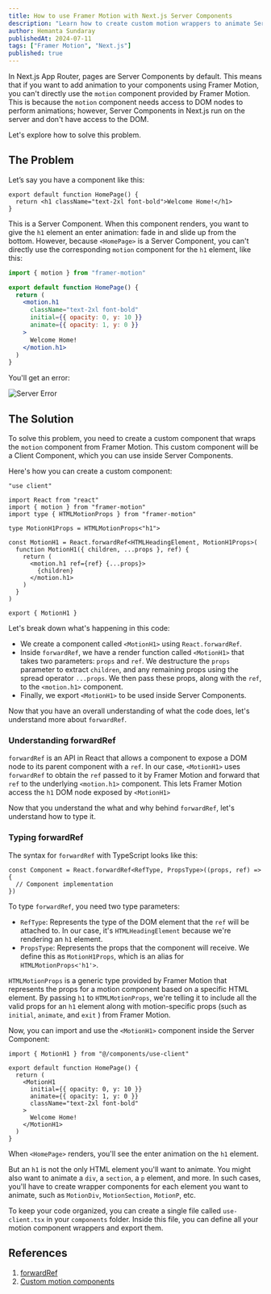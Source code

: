 ```yaml
---
title: How to use Framer Motion with Next.js Server Components
description: "Learn how to create custom motion wrappers to animate Server Components."
author: Hemanta Sundaray
publishedAt: 2024-07-11
tags: ["Framer Motion", "Next.js"]
published: true
---
```



<BlogPostLayout frontmatter={frontmatter}>

In Next.js App Router, pages are Server Components by default.
This means that if you want to add animation to your components using Framer Motion, you can't directly use the `motion` component provided by Framer Motion.
This is because the `motion` component needs access to DOM nodes to perform animations; however, Server Components in Next.js run on the server and don't have access to the DOM.

Let's explore how to solve this problem.

## The Problem

Let’s say you have a component like this:

```tsx
export default function HomePage() {
  return <h1 className="text-2xl font-bold">Welcome Home!</h1>
}
```

This is a Server Component. When this component renders, you want to give the `h1` element an enter animation: fade in and slide up from the bottom. However, because `<HomePage>` is a Server Component, you can't directly use the corresponding `motion` component for the `h1` element, like this:

```jsx
import { motion } from "framer-motion"

export default function HomePage() {
  return (
    <motion.h1
      className="text-2xl font-bold"
      initial={{ opacity: 0, y: 10 }}
      animate={{ opacity: 1, y: 0 }}
    >
      Welcome Home!
    </motion.h1>
  )
}
```

You'll get an error:

![Server Error](/images/blog/motion-component-error.jpg)

## The Solution

To solve this problem, you need to create a custom component that wraps the `motion` component from Framer Motion. This custom component will be a Client Component, which you can use inside Server Components.

Here's how you can create a custom component:

```tsx title="@/components/use-client.tsx"
"use client"

import React from "react"
import { motion } from "framer-motion"
import type { HTMLMotionProps } from "framer-motion"

type MotionH1Props = HTMLMotionProps<"h1">

const MotionH1 = React.forwardRef<HTMLHeadingElement, MotionH1Props>(
  function MotionH1({ children, ...props }, ref) {
    return (
      <motion.h1 ref={ref} {...props}>
        {children}
      </motion.h1>
    )
  }
)

export { MotionH1 }
```

Let's break down what's happening in this code:

- We create a component called `<MotionH1>` using `React.forwardRef`.
- Inside `forwardRef`, we have a render function called `<MotionH1>` that takes two parameters: `props` and `ref`. We destructure the `props` parameter to extract `children`, and any remaining props using the spread operator `...props`. We then pass these props, along with the `ref`, to the `<motion.h1>` component.
- Finally, we export `<MotionH1>` to be used inside Server Components.

Now that you have an overall understanding of what the code does, let's understand more about `forwardRef`.

### Understanding forwardRef

`forwardRef` is an API in React that allows a component to expose a DOM node to its parent component with a `ref`.
In our case, `<MotionH1>` uses `forwardRef` to obtain the `ref` passed to it by Framer Motion and forward that `ref` to the underlying `<motion.h1>` component. This lets Framer Motion access the `h1` DOM node exposed by `<MotionH1>`

Now that you understand the what and why behind `forwardRef`, let's understand how to type it.

### Typing forwardRef

The syntax for `forwardRef` with TypeScript looks like this:

```tsx
const Component = React.forwardRef<RefType, PropsType>((props, ref) => {
  // Component implementation
})
```

To type `forwardRef`, you need two type parameters:

- `RefType`: Represents the type of the DOM element that the `ref` will be attached to. In our case, it's `HTMLHeadingElement` because we're rendering an `h1` element.
- `PropsType`: Represents the props that the component will receive. We define this as `MotionH1Props`, which is an alias for `HTMLMotionProps<'h1'>`.

`HTMLMotionProps` is a generic type provided by Framer Motion that represents the props for a motion component based on a specific HTML element. By passing `h1` to `HTMLMotionProps`, we're telling it to include all the valid props for an `h1` element along with motion-specific props (such as `initial`, `animate`, and `exit` ) from Framer Motion.

Now, you can import and use the `<MotionH1>` component inside the Server Component:

```tsx
import { MotionH1 } from "@/components/use-client"

export default function HomePage() {
  return (
    <MotionH1
      initial={{ opacity: 0, y: 10 }}
      animate={{ opacity: 1, y: 0 }}
      className="text-2xl font-bold"
    >
      Welcome Home!
    </MotionH1>
  )
}
```

When `<HomePage>` renders, you'll see the enter animation on the `h1` element.

But an `h1` is not the only HTML element you'll want to animate. You might also want to animate a `div`, a `section`, a `p` element, and more. In such cases, you'll have to create wrapper components for each element you want to animate, such as `MotionDiv`, `MotionSection`, `MotionP`, etc.

To keep your code organized, you can create a single file called `use-client.tsx` in your `components` folder. Inside this file, you can define all your motion component wrappers and export them.

## References

1. [forwardRef](https://react.dev/reference/react/forwardRef)
2. [Custom motion components](https://www.framer.com/motion/component/#custom-components)

</BlogPostLayout>
